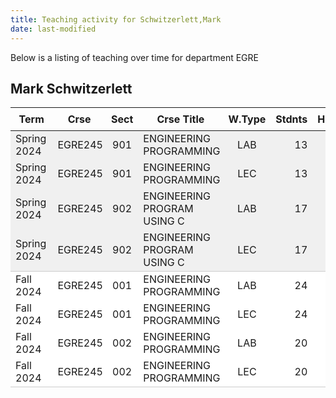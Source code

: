 ```yaml
---
title: Teaching activity for Schwitzerlett,Mark
date: last-modified
---
```


Below is a listing of teaching over time for department EGRE


## Mark Schwitzerlett

<style type="text/css">
#T_d00aa table {
  width: 100%;
  border-collapse: collapse;
}
#T_d00aa th {
  text-align: center;
  padding: 8px;
}
#T_d00aa td:nth-child(1) {
  padding-right: 10px;
  text-align: left;
}
#T_d00aa td:nth-child(2) {
  padding-right: 5px;
  text-align: left;
}
#T_d00aa  td:nth-child(4) {
  padding-right: 5px;
  text-align: left;
}
#T_d00aa td:nth-child(3) {
  text-align: center;
}
#T_d00aa  td:nth-child(5) {
  text-align: center;
}
#T_d00aa td:nth-child(6) {
  text-align: right;
}
#T_d00aa  td:nth-child(7) {
  text-align: right;
}
#T_d00aa_row0_col0, #T_d00aa_row0_col1, #T_d00aa_row0_col2, #T_d00aa_row0_col3, #T_d00aa_row0_col4, #T_d00aa_row0_col5, #T_d00aa_row0_col6, #T_d00aa_row1_col0, #T_d00aa_row1_col1, #T_d00aa_row1_col2, #T_d00aa_row1_col3, #T_d00aa_row1_col4, #T_d00aa_row1_col5, #T_d00aa_row1_col6, #T_d00aa_row2_col0, #T_d00aa_row2_col1, #T_d00aa_row2_col2, #T_d00aa_row2_col3, #T_d00aa_row2_col4, #T_d00aa_row2_col5, #T_d00aa_row2_col6 {
  background-color: #f0f0f0;
  border-bottom: none;
}
#T_d00aa_row3_col0, #T_d00aa_row3_col1, #T_d00aa_row3_col2, #T_d00aa_row3_col3, #T_d00aa_row3_col4, #T_d00aa_row3_col5, #T_d00aa_row3_col6 {
  background-color: #f0f0f0;
  border-bottom: 1px solid #ccc;
}
#T_d00aa_row4_col0, #T_d00aa_row4_col1, #T_d00aa_row4_col2, #T_d00aa_row4_col3, #T_d00aa_row4_col4, #T_d00aa_row4_col5, #T_d00aa_row4_col6, #T_d00aa_row5_col0, #T_d00aa_row5_col1, #T_d00aa_row5_col2, #T_d00aa_row5_col3, #T_d00aa_row5_col4, #T_d00aa_row5_col5, #T_d00aa_row5_col6, #T_d00aa_row6_col0, #T_d00aa_row6_col1, #T_d00aa_row6_col2, #T_d00aa_row6_col3, #T_d00aa_row6_col4, #T_d00aa_row6_col5, #T_d00aa_row6_col6 {
  background-color: #ffffff;
  border-bottom: none;
}
#T_d00aa_row7_col0, #T_d00aa_row7_col1, #T_d00aa_row7_col2, #T_d00aa_row7_col3, #T_d00aa_row7_col4, #T_d00aa_row7_col5, #T_d00aa_row7_col6 {
  background-color: #ffffff;
  border-bottom: 1px solid #ccc;
}
</style>
<table id="T_d00aa">
  <thead>
    <tr>
      <th id="T_d00aa_level0_col0" class="col_heading level0 col0" >Term</th>
      <th id="T_d00aa_level0_col1" class="col_heading level0 col1" >Crse</th>
      <th id="T_d00aa_level0_col2" class="col_heading level0 col2" >Sect</th>
      <th id="T_d00aa_level0_col3" class="col_heading level0 col3" >Crse Title</th>
      <th id="T_d00aa_level0_col4" class="col_heading level0 col4" >W.Type</th>
      <th id="T_d00aa_level0_col5" class="col_heading level0 col5" >Stdnts</th>
      <th id="T_d00aa_level0_col6" class="col_heading level0 col6" >Hours</th>
    </tr>
  </thead>
  <tbody>
    <tr>
      <td id="T_d00aa_row0_col0" class="data row0 col0" >Spring 2024</td>
      <td id="T_d00aa_row0_col1" class="data row0 col1" >EGRE245</td>
      <td id="T_d00aa_row0_col2" class="data row0 col2" >901</td>
      <td id="T_d00aa_row0_col3" class="data row0 col3" >ENGINEERING PROGRAMMING</td>
      <td id="T_d00aa_row0_col4" class="data row0 col4" >LAB</td>
      <td id="T_d00aa_row0_col5" class="data row0 col5" >13</td>
      <td id="T_d00aa_row0_col6" class="data row0 col6" >26</td>
    </tr>
    <tr>
      <td id="T_d00aa_row1_col0" class="data row1 col0" >Spring 2024</td>
      <td id="T_d00aa_row1_col1" class="data row1 col1" >EGRE245</td>
      <td id="T_d00aa_row1_col2" class="data row1 col2" >901</td>
      <td id="T_d00aa_row1_col3" class="data row1 col3" >ENGINEERING PROGRAMMING</td>
      <td id="T_d00aa_row1_col4" class="data row1 col4" >LEC</td>
      <td id="T_d00aa_row1_col5" class="data row1 col5" >13</td>
      <td id="T_d00aa_row1_col6" class="data row1 col6" >26</td>
    </tr>
    <tr>
      <td id="T_d00aa_row2_col0" class="data row2 col0" >Spring 2024</td>
      <td id="T_d00aa_row2_col1" class="data row2 col1" >EGRE245</td>
      <td id="T_d00aa_row2_col2" class="data row2 col2" >902</td>
      <td id="T_d00aa_row2_col3" class="data row2 col3" >ENGINEERING PROGRAM USING C</td>
      <td id="T_d00aa_row2_col4" class="data row2 col4" >LAB</td>
      <td id="T_d00aa_row2_col5" class="data row2 col5" >17</td>
      <td id="T_d00aa_row2_col6" class="data row2 col6" >34</td>
    </tr>
    <tr>
      <td id="T_d00aa_row3_col0" class="data row3 col0" >Spring 2024</td>
      <td id="T_d00aa_row3_col1" class="data row3 col1" >EGRE245</td>
      <td id="T_d00aa_row3_col2" class="data row3 col2" >902</td>
      <td id="T_d00aa_row3_col3" class="data row3 col3" >ENGINEERING PROGRAM USING C</td>
      <td id="T_d00aa_row3_col4" class="data row3 col4" >LEC</td>
      <td id="T_d00aa_row3_col5" class="data row3 col5" >17</td>
      <td id="T_d00aa_row3_col6" class="data row3 col6" >34</td>
    </tr>
    <tr>
      <td id="T_d00aa_row4_col0" class="data row4 col0" >Fall 2024</td>
      <td id="T_d00aa_row4_col1" class="data row4 col1" >EGRE245</td>
      <td id="T_d00aa_row4_col2" class="data row4 col2" >001</td>
      <td id="T_d00aa_row4_col3" class="data row4 col3" >ENGINEERING PROGRAMMING</td>
      <td id="T_d00aa_row4_col4" class="data row4 col4" >LAB</td>
      <td id="T_d00aa_row4_col5" class="data row4 col5" >24</td>
      <td id="T_d00aa_row4_col6" class="data row4 col6" >48</td>
    </tr>
    <tr>
      <td id="T_d00aa_row5_col0" class="data row5 col0" >Fall 2024</td>
      <td id="T_d00aa_row5_col1" class="data row5 col1" >EGRE245</td>
      <td id="T_d00aa_row5_col2" class="data row5 col2" >001</td>
      <td id="T_d00aa_row5_col3" class="data row5 col3" >ENGINEERING PROGRAMMING</td>
      <td id="T_d00aa_row5_col4" class="data row5 col4" >LEC</td>
      <td id="T_d00aa_row5_col5" class="data row5 col5" >24</td>
      <td id="T_d00aa_row5_col6" class="data row5 col6" >48</td>
    </tr>
    <tr>
      <td id="T_d00aa_row6_col0" class="data row6 col0" >Fall 2024</td>
      <td id="T_d00aa_row6_col1" class="data row6 col1" >EGRE245</td>
      <td id="T_d00aa_row6_col2" class="data row6 col2" >002</td>
      <td id="T_d00aa_row6_col3" class="data row6 col3" >ENGINEERING PROGRAMMING</td>
      <td id="T_d00aa_row6_col4" class="data row6 col4" >LAB</td>
      <td id="T_d00aa_row6_col5" class="data row6 col5" >20</td>
      <td id="T_d00aa_row6_col6" class="data row6 col6" >40</td>
    </tr>
    <tr>
      <td id="T_d00aa_row7_col0" class="data row7 col0" >Fall 2024</td>
      <td id="T_d00aa_row7_col1" class="data row7 col1" >EGRE245</td>
      <td id="T_d00aa_row7_col2" class="data row7 col2" >002</td>
      <td id="T_d00aa_row7_col3" class="data row7 col3" >ENGINEERING PROGRAMMING</td>
      <td id="T_d00aa_row7_col4" class="data row7 col4" >LEC</td>
      <td id="T_d00aa_row7_col5" class="data row7 col5" >20</td>
      <td id="T_d00aa_row7_col6" class="data row7 col6" >40</td>
    </tr>
  </tbody>
</table>


